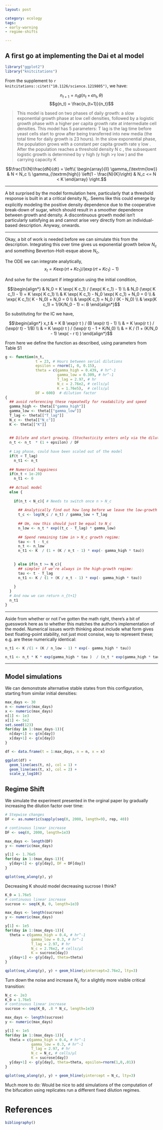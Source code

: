 ```yaml
---
layout: post

category: ecology
tags: 
- early-warning
- regime-shifts

---
```


## A first go at implementing the Dai et al model

```r
library("ggplot2")
library("knitcitations")
```

From  the supplement to `r knitcitations::citet("10.1126/science.1219805")`, we have:

$$n_{t+1} = n_t g(n_t + \epsilon n_t, \theta)$$
$$g(n_t) = \frac{n_{t+1}}{n_t}$$



> This model is based on two phases of daily growth: a slow exponential growth phase at low cell densities, followed by a logistic growth phase with a higher per capita growth rate at intermediate cell densities. This model has 5 parameters: T lag is the lag time before yeast cells start to grow after being transferred into new media (the total time for daily growth is 23 hours). In the slow exponential phase, the population grows with a constant per capita growth rate γ low . After the population reaches a threshold density N c , the subsequent logistic growth is determined by γ high (γ high >γ low ) and the carrying capacity K

$$\frac{1}{N}\frac{dN}{dt} = 
    \left\{
      \begin{array}{ll}
        \gamma_{\textrm{low}} & N < N_c \\
        \gamma_{\textrm{high}} \left(1 - \frac{N}{K}\right) &  N_c <= N < K 
      \end{array}
    \right.$$

---------

A bit surprised by the model formulation here, particularly that a threshold response is built in at a critical density $N_c$.  Seems like this could emerge by explicitly modeling the positive density dependence due to the cooperative break-down of sugar, which should result in a smoother dependence between growth and density. A discontinuous growth model isn't particularly satisfying as and cannot arise very directly from an individual-based description.  Anyway, onwards.

---------

Okay, a bit of work is needed before we can simulate this from the description. Integrating this over time gives us exponential growth below $N_c$ and something Beverton-Holt-esque above $N_c$,

The ODE we can integrate analytically,
$$x_t = K \exp(r t + K c_1) / (\exp(r t + K c_1) - 1)$$ 

And solve for the constant if integration using the initial condition,

$$\begin{align*} 
& N_0 =  K \exp( K c_1) / (\exp( K c_1) - 1) \\
& N_0 (\exp( K c_1) - 1) =  K \exp( K c_1) \\
& K \exp( K c_1) - N_0 \exp( K c_1) + N_0 = 0 \\
& \exp( K c_1)( K  - N_0) + N_0 = 0 \\
& \exp(K c_1) = N_0 / (K - N_0) \\
& \exp(K c_1) = 1/(K/N_0 - 1) =: B
\end{align*}$$

So substituting for the IC we have,

$$\begin{align*} 
x_t & = K B \exp(r t )  / (B \exp(r t) - 1) \\
    & = K \exp(r t )  / (\exp(r t) - 1/B)  \\
    &  = K \exp(r t )  / (\exp(r t) - 1 + K/N_0) \\
    &  = K / (1 +   (K/N_0 - 1) \exp( - r t) ) 
\end{align*}$$


From here we define the function as described, using parameters from Table S1

```r
g <- function(n_t, 
              t = 23, # Hours between serial dilutions
              epsilon = rnorm(1, 0, 0.15), 
              theta = c(gamma_high = 0.439, # hr^-1
                        gamma_low = 0.309, # hr^-1
                        T_lag = 2.97, # hr
                        N_c = 2.76e2, # cells/μl
                        K = 1.76e5),  # cells/μl
              DF = 600)  # dilution factor
{
  ## avoid referencing these repeatedly for readability and speed
  gamma_high <- theta[["gamma_high"]]
  gamma_low <- theta[["gamma_low"]]
  T_lag <- theta[["T_lag"]]
  N_c <- theta[["N_c"]]
  K <- theta[["K"]]
  
  
  ## Dilute and start growing. (Stochasticity enters only via the dilution process)
  n_t <- n_t  * (1 + epsilon) / DF
  
  # Lag phase, could have been scaled out of the model
  if(t < T_lag)
    n_t1 <- n_t
  
  ## Numerical happiness
  if(n_t < 1e-20)
    n_t1 <- 0
  
  ## Actual model
  else {
    
    if(n_t < N_c){ # Needs to switch once n > N_c
      
      ## Analytically find out how long before we leave the low-growth regime
      t_c <- log(N_c / n_t) / gamma_low + T_lag
      
      ## Um, now this should just be equal to N_c
      n_low <- n_t * exp((t_c - T_lag) * gamma_low) 
      
      ## Spend remaining time in > N_c growth regime:      
      tau <- t - t_c        
      n_t <- n_low
      n_t1 <- K  / (1 + (K / n_t - 1) * exp(- gamma_high * tau))
    
      
    } else if(n_t >= N_c){
      ## simpler if we're always in the high-growth regime:
      tau <- t - T_lag
      n_t1 <- K / (1 + (K / n_t - 1) * exp(- gamma_high * tau))
      
    }
  }
  # And now we can return n_{t+1}
  n_t1
}
```



-----




Aside from whether or not I've gotten the math right, there's a bit of guesswork here as to whether this matches the author's implementation of the model.  Numerical issues worth thinking about include what form gives best floating-point stability, not just most consise, way to represent these; e.g. are these numerically identical:

```r
n_t1 <- K /(1 + (K / n_low - 1) * exp(- gamma_high * tau))
```

```r
n_t1 <- n_t * K * exp(gamma_high * tau )  / (n_t * exp(gamma_high * tau) - n_t + K)
```




----

## Model simulations

We can demonstrate alternative stable states from this configuration, starting from similar initial densities:


```r
max_days <- 30
n <- numeric(max_days)
x <- numeric(max_days)
n[1] <- 1e3
x[1] <- 5e2
set.seed(123)
for(day in 1:(max_days-1)){
  n[day+1] <- g(n[day])
  x[day+1] <- g(x[day])
}

df <- data.frame(t = 1:max_days, n = n, x = x)

ggplot(df) + 
  geom_line(aes(t, n), col = 1) + 
  geom_line(aes(t, x), col = 2) +
  scale_y_log10()
```


## Regime Shift

We simulate the experiment presented in the orginal paper by gradually increasing the dilution factor over time:


```r
# Stepwise changes
DF <- as.numeric(sapply(seq(0, 2000, length=9), rep, 40))

# continuous linear increase
DF <- seq(0, 2000, length=1e3)

max_days <- length(DF)
y <- numeric(max_days)

y[1] <- 1.76e5
for(day in 1:(max_days-1)){
  y[day+1] <- g(y[day], DF = DF[day])
}

qplot(seq_along(y), y)
```

Decreasing K should model decreasing sucrose I think? 

```r
K_0 = 1.76e5
# continuous linear increase
sucrose <- seq(K_0, 0, length=1e3)

max_days <- length(sucrose)
y <- numeric(max_days)

y[1] <- 1e5
for(day in 1:(max_days-1)){
  theta = c(gamma_high = 0.4, # hr^-1
            gamma_low = 0.3, # hr^-1
            T_lag = 2.97, # hr
            N_c = 2.76e2, # cells/μl
            K = sucrose[day])
  y[day+1] <- g(y[day], theta=theta)
}

qplot(seq_along(y), y) + geom_hline(yintercept=2.76e2, lty=3)

```


Turn down the noise and increase $N_c$ for a slightly more visible critical transition:


```r
N_c <- 2e3
K_0 = 1.76e5
# continuous linear increase
sucrose <- seq(K_0, .8 * N_c, length=1e3)

max_days <- length(sucrose)
y <- numeric(max_days)

y[1] <- 1e5
for(day in 1:(max_days-1)){
  theta = c(gamma_high = 0.4, # hr^-1
            gamma_low = 0.3, # hr^-1
            T_lag = 2.97, # hr
            N_c = N_c, # cells/μl
            K = sucrose[day])
  y[day+1] <- g(y[day], theta=theta, epsilon=rnorm(1,0,.01))
}

qplot(seq_along(y), y) + geom_hline(yintercept = N_c, lty=3)

```



Much more to do: Would be nice to add simulations of the computation of the bifucation using replicates run a different fixed dilution regimes.


# References

```r
bibliography()
```
